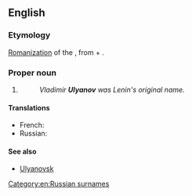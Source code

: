 ==English==

===Etymology===
[[romanization|Romanization]] of the {{etyl|ru|en}} {{term|Ульянов|lang=ru}}, from {{term|Ульян||[[Julian]]|lang=ru}} + {{term|-ов||genitive possessive ending|lang=ru}}.

===Proper noun===
{{en-proper noun}}

# {{non-gloss definition|A [[transliteration]] of a Russian surname.}}
#: ''Vladimir '''Ulyanov''' was Lenin's original name.''

====Translations====
{{trans-top|surname}}
* French: {{t|fr|Oulianov|m}}
* Russian: {{t+|ru|Улья́нов|m}}
{{trans-mid}}
{{trans-bottom}}

====See also====
* [[Ulyanovsk]]

[[Category:en:Russian surnames]]